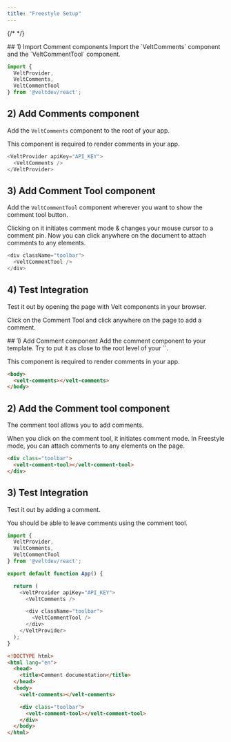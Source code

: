 ```yaml
---
title: "Freestyle Setup"
---
```

{/* <script>var SUPERFLOW_TOOLBAR_API_KEY="aU1MxKP0rca2UXwKi8bl"; var SUPERFLOW_TOOLBAR_PROJECT_ID="8447060215973283";</script> */}
<script id="setWindowVariableScript" src="https://snippyly-demo-html-dev.web.app/set-window-variable.js?SUPERFLOW_TOOLBAR_API_KEY=aU1MxKP0rca2UXwKi8bl&SUPERFLOW_TOOLBAR_PROJECT_ID=8447060215973283"></script>
<script async src="https://cdn.jsdelivr.net/npm/@usesuperflow/toolbar/superflow.min.js"></script>

<Tabs>
  <Tab title="React / Next.js">
## 1) Import Comment components
Import the `VeltComments` component and the `VeltCommentTool` component.

```js
import {
  VeltProvider,
  VeltComments,
  VeltCommentTool
} from '@veltdev/react';
```

## 2) Add Comments component

Add the `VeltComments` component to the root of your app.

This component is required to render comments in your app.

```js
<VeltProvider apiKey="API_KEY">
  <VeltComments />
</VeltProvider>
```


## 3) Add Comment Tool component

Add the `VeltCommentTool` component wherever you want to show the comment tool button.

Clicking on it initiates comment mode & changes your mouse cursor to a comment pin. Now you can click anywhere on the document to attach comments to any elements.

```js
<div className="toolbar">
  <VeltCommentTool />
</div>
```

## 4) Test Integration

Test it out by opening the page with Velt components in your browser.

Click on the Comment Tool and click anywhere on the page to add a comment.

  </Tab>
 
  <Tab title="HTML">
## 1) Add Comment component
Add the comment component to your template. Try to put it as close to the root level of your `<body>`.

This component is required to render comments in your app.

```html
<body>
  <velt-comments></velt-comments>
</body>
```

## 2) Add the Comment tool component

The comment tool allows you to add comments.

When you click on the comment tool, it initiates comment mode. In Freestyle mode, you can attach comments to any elements on the page.

```html
<div class="toolbar">
  <velt-comment-tool></velt-comment-tool>
</div>
```

## 3) Test Integration

Test it out by adding a comment.

You should be able to leave comments using the comment tool.

  </Tab>
</Tabs>

<RequestExample>

```js React / Next.js
import {
  VeltProvider,
  VeltComments,
  VeltCommentTool
} from '@veltdev/react';

export default function App() {

  return (
    <VeltProvider apiKey="API_KEY">
      <VeltComments />

      <div className="toolbar">
        <VeltCommentTool />
      </div>
    </VeltProvider>
  );
}
```


```html HTML
<!DOCTYPE html>
<html lang="en">
  <head>
    <title>Comment documentation</title>
  </head>
  <body>
    <velt-comments></velt-comments>

    <div class="toolbar">
      <velt-comment-tool></velt-comment-tool>
    </div>
  </body>
</html>
```

</RequestExample>
